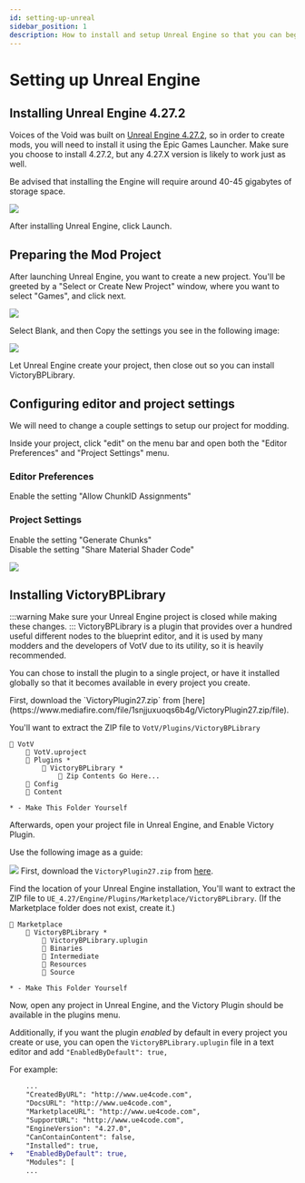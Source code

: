 ```yaml
---
id: setting-up-unreal
sidebar_position: 1
description: How to install and setup Unreal Engine so that you can begin modding
---
```


# Setting up Unreal Engine

## Installing Unreal Engine 4.27.2
Voices of the Void was built on [Unreal Engine 4.27.2](https://www.unrealengine.com/en-US/download), so in order to create mods, you will need to install it using the Epic Games Launcher. Make sure you choose to install 4.27.2, but any 4.27.X version is likely to work just as well.

Be advised that installing the Engine will require around 40-45 gigabytes of storage space.

![](img/setup-unreal/unrealengine-install.png)

After installing Unreal Engine, click Launch.

## Preparing the Mod Project
After launching Unreal Engine, you want to create a new project. You'll be greeted by a "Select or Create New Project" window, where you want to select "Games", and click next.

![](img/setup-unreal/unrealengine-newproject.png)

Select Blank, and then Copy the settings you see in the following image:

![](img/setup-unreal/unrealengine-projectsetup.png)

Let Unreal Engine create your project, then close out so you can install VictoryBPLibrary.

## Configuring editor and project settings
We will need to change a couple settings to setup our project for modding.

Inside your project, click "edit" on the menu bar and open both the "Editor Preferences" and "Project Settings" menu.

### Editor Preferences
Enable the setting "Allow ChunkID Assignments"

### Project Settings
Enable the setting "Generate Chunks"\
Disable the setting "Share Material Shader Code"

![](img/setup-unreal/unreal-edit.png)

## Installing VictoryBPLibrary
:::warning
Make sure your Unreal Engine project is closed while making these changes.
:::
VictoryBPLibrary is a plugin that provides over a hundred useful different nodes to the blueprint editor, and it is used by many modders and the developers of VotV due to its utility, so it is heavily recommended.

You can chose to install the plugin to a single project, or have it installed globally so that it becomes available in every project you create.

<Tabs groupId="installing-victorybp">
<TabItem value="local-install" label="Installing to a Project" default>
First, download the `VictoryPlugin27.zip` from [here](https://www.mediafire.com/file/1snjjuxuoqs6b4g/VictoryPlugin27.zip/file).

You'll want to extract the ZIP file to `VotV/Plugins/VictoryBPLibrary`

```
📁 VotV
    📄 VotV.uproject
    📁 Plugins *
        📁 VictoryBPLibrary *
            📄 Zip Contents Go Here...
    📁 Config
    📁 Content

* - Make This Folder Yourself
```

Afterwards, open your project file in Unreal Engine, and Enable Victory Plugin.

Use the following image as a guide:

![](img/setup-unreal/victorybp-enable.png)
</TabItem>
<TabItem value="global-install" label="Installing Globally">
First, download the `VictoryPlugin27.zip` from [here](https://www.mediafire.com/file/1snjjuxuoqs6b4g/VictoryPlugin27.zip/file).

Find the location of your Unreal Engine installation, You'll want to extract the ZIP file to `UE_4.27/Engine/Plugins/Marketplace/VictoryBPLibrary`. (If the Marketplace folder does not exist, create it.)

```
📁 Marketplace
    📁 VictoryBPLibrary *
        📄 VictoryBPLibrary.uplugin
        📁 Binaries
        📁 Intermediate
        📁 Resources
        📁 Source

* - Make This Folder Yourself
```

Now, open any project in Unreal Engine, and the Victory Plugin should be available in the plugins menu.

Additionally, if you want the plugin *enabled* by default in every project you create or use, you can open the `VictoryBPLibrary.uplugin` file in a text editor and add `"EnabledByDefault": true,`

For example:
```diff
    ...
    "CreatedByURL": "http://www.ue4code.com",
    "DocsURL": "http://www.ue4code.com",
    "MarketplaceURL": "http://www.ue4code.com",
    "SupportURL": "http://www.ue4code.com",
    "EngineVersion": "4.27.0",
    "CanContainContent": false,
    "Installed": true,
+   "EnabledByDefault": true,
    "Modules": [
    ...
```
</TabItem>
</Tabs>

